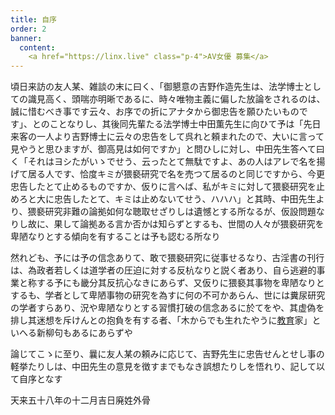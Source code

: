 ```yaml
---
title: 自序
order: 2
banner:
  content: 
    <a href="https://linx.live" class="p-4">AV女優 募集</a>
---
```


頃日来訪の友人某、雑談の末に曰く、「御懇意の吉野作造先生は、法学博士としての識見高く、頭喘亦明晰であるに、時々唯物主義に偏した放論をされるのは、誠に惜むべき事です云々、お序での折にアナタから御忠告を願ひたいものです」、とのことなりし、其後同先輩たる法学博士中田薫先生に向ひて予は「先日来客の一人より吉野博士に云々の忠告をして呉れと頼まれたので、大いに言って見やうと思ひますが、御高見は如何ですか」と問ひしに対し、中田先生答へて曰く「それはヨシたがいゝでせう、云ったとて無駄ですよ、あの人はアレで名を揚げて居る人です、恰度キミが猥褻研究で名を売つて居るのと同じですから、今更忠告したとて止めるものですか、仮りに言へば、私がキミに対して猥褻研究を止めろと大に忠告したとて、キミは止めないてせう、ハハハ」と其時、中田先生より、猥褻研究非難の論拠如何な聴取せざりしは遺憾とする所なるが、仮設問題なりし故に、果して論拠ある言か否かは知らずとするも、世間の人々が猥褻研究を卑陋なりとする傾向を有することは予も認むる所なり

然れども、予には予の信念ありて、敢で猥褻研究に従事せるなり、古淫書の刊行は、為政者若しくは道学者の圧迫に対する反杭なりと説く者あり、自ら逃避的事業と称する予にも畿分其反抗心なきにあらず、又仮りに猥褻其事物を卑陋なりとするも、学者として卑陋事物の研究を為すに何の不可かあらん、世には糞尿研究の学者すらあり、況や卑陋なりとする習慣打破の信念あるに於てをや、其虚偽を排し其迷想を斥けんとの抱負を有する者、「木からでも生れたやうに[教育](/main/08-education/)家」といへる新柳句もあるにあらずや

論じてこゝに至り、曩に友人某の頼みに応じて、吉野先生に忠告せんとせし事の軽挙たりしは、中田先生の意見を徴すまでもなき誤想たりしを悟れり、記して以て自序となす

天来五十八年の十二月吉日廃姓外骨